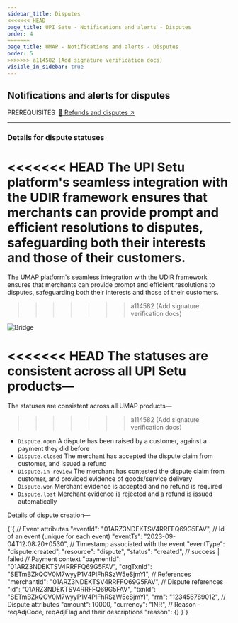 ```yaml
---
sidebar_title: Disputes
<<<<<<< HEAD
page_title: UPI Setu - Notifications and alerts - Disputes
order: 4
=======
page_title: UMAP - Notifications and alerts - Disputes
order: 5
>>>>>>> a114582 (Add signature verification docs)
visible_in_sidebar: true
---
```


## Notifications and alerts for disputes

<Text size="small" weight="600">
  PREREQUISITES&nbsp;
</Text>
<a href="/payments/umap/refunds-disputes" target="_self">
  🌟 Refunds and disputes ↗
</a>

<hr class="primary" />

### Details for dispute statuses

<<<<<<< HEAD
The UPI Setu platform's seamless integration with the UDIR framework ensures that merchants can provide prompt and efficient resolutions to disputes, safeguarding both their interests and those of their customers.
=======
The UMAP platform's seamless integration with the UDIR framework ensures that merchants can provide prompt and efficient resolutions to disputes, safeguarding both their interests and those of their customers.
>>>>>>> a114582 (Add signature verification docs)

<img
  src="https://storage.googleapis.com/strapi-assets/latest/Frame_73/Frame_73.png"
  alt="Bridge"
/>

<<<<<<< HEAD
The statuses are consistent across all UPI Setu products—
=======
The statuses are consistent across all UMAP products—
>>>>>>> a114582 (Add signature verification docs)

<Text>
  <ul>
    <li>
      <code>Dispute.open</code>&nbsp;A dispute has been raised by a customer,
      against a payment they did before
    </li>
    <li>
      <code>Dispute.closed</code>&nbsp;The merchant has accepted the dispute
      claim from customer, and issued a refund
    </li>
    <li>
      <code>Dispute.in-review</code>&nbsp;The merchant has contested the dispute
      claim from customer, and provided evidence of goods/service delivery
    </li>
    <li>
      <code>Dispute.won</code>&nbsp;Merchant evidence is accepted and no refund
      is required
    </li>
    <li>
      <code>Dispute.lost</code>&nbsp;Merchant evidence is rejected and a refund
      is issued automatically
    </li>
  </ul>
</Text>

Details of dispute creation—

<CodeBlockWithCopy language="json">
  {`{
   // Event attributes
   "eventId": "01ARZ3NDEKTSV4RRFFQ69G5FAV", // Id of an event (unique for each event)
   "eventTs": "2023-09-04T12:08:20+0530", // Timestamp associated with the event
   "eventType": "dispute.created",
   "resource": "dispute",
   "status": "created", // success | failed
   // Payment context
   "paymentId": "01ARZ3NDEKTSV4RRFFQ69G5FAV",
   "orgTxnId": "SETmBZkQOV0M7wyyP1V4PIFhRSzW5eSjmYI",
   // References
   "merchantId": "01ARZ3NDEKTSV4RRFFQ69G5FAV",
   // Dispute references
   "id": "01ARZ3NDEKTSV4RRFFQ69G5FAV",
   "txnId": "SETmBZkQOV0M7wyyP1V4PIFhRSzW5eSjmYI",
   "rrn": "123456789012",
   // Dispute attributes
   "amount": 10000,
   "currency": "INR",
   // Reason - reqAdjCode, reqAdjFlag and their descriptions
   "reason": {}
}`}
</CodeBlockWithCopy>
